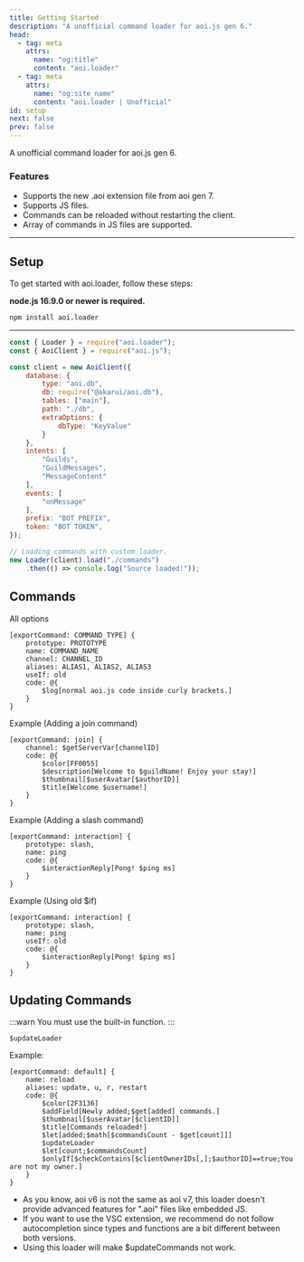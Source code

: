 ```yaml
---
title: Getting Started
description: "A unofficial command loader for aoi.js gen 6."
head:
  - tag: meta
    attrs:
      name: "og:title"
      content: "aoi.loader"
  - tag: meta
    attrs:
      name: "og:site_name"
      content: "aoi.loader | Unofficial"
id: setup
next: false
prev: false
---
```


A unofficial command loader for aoi.js gen 6.

### Features

- Supports the new .aoi extension file from aoi gen 7.
- Supports JS files.
- Commands can be reloaded without restarting the client.
- Array of commands in JS files are supported.

--- 

## Setup

To get started with aoi.loader, follow these steps:

**node.js 16.9.0 or newer is required.**

```bash
npm install aoi.loader
```

---

```js title="index.js"
const { Loader } = require("aoi.loader");
const { AoiClient } = require("aoi.js");

const client = new AoiClient({
    database: {
        type: "aoi.db",
        db: require("@akarui/aoi.db"),
        tables: ["main"],
        path: "./db",
        extraOptions: {
            dbType: "KeyValue"
        }
    },
    intents: [
        "Guilds",
        "GuildMessages",
        "MessageContent"
    ],
    events: [
        "onMessage"
    ],
    prefix: "BOT PREFIX",
    token: "BOT TOKEN",
});

// Loading commands with custom loader.
new Loader(client).load("./commands")
    .then(() => console.log("Source loaded!"));
```

## Commands
All options

```
[exportCommand: COMMAND_TYPE] {
    prototype: PROTOTYPE
    name: COMMAND_NAME
    channel: CHANNEL_ID
    aliases: ALIAS1, ALIAS2, ALIAS3
    useIf: old
    code: @{
        $log[normal aoi.js code inside curly brackets.]
    }
}
```

Example (Adding a join command)

```
[exportCommand: join] {
    channel: $getServerVar[channelID]
    code: @{
        $color[FF0055]
        $description[Welcome to $guildName! Enjoy your stay!]
        $thumbnail[$userAvatar[$authorID]]
        $title[Welcome $username!]
    }
}
```

Example (Adding a slash command)

```
[exportCommand: interaction] {
    prototype: slash,
    name: ping
    code: @{
        $interactionReply[Pong! $ping ms]
    }
}
```

Example (Using old $if)

```
[exportCommand: interaction] {
    prototype: slash,
    name: ping
    useIf: old
    code: @{
        $interactionReply[Pong! $ping ms]
    }
}
```

## Updating Commands

:::warn
You must use the built-in function.
:::

`$updateLoader`

Example:
```
[exportCommand: default] {
    name: reload
    aliases: update, u, r, restart
    code: @{
        $color[2F3136]
        $addField[Newly added;$get[added] commands.]
        $thumbnail[$userAvatar[$clientID]]
        $title[Commands reloaded!]
        $let[added;$math[$commandsCount - $get[count]]]
        $updateLoader
        $let[count;$commandsCount]
        $onlyIf[$checkContains[$clientOwnerIDs[,];$authorID]==true;You are not my owner.]
    }
}
```

- As you know, aoi v6 is not the same as aoi v7, this loader doesn't provide advanced features for ".aoi" files like embedded JS.
- If you want to use the VSC extension, we recommend do not follow autocompletion since types and functions are a bit different between both versions.
- Using this loader will make $updateCommands not work.